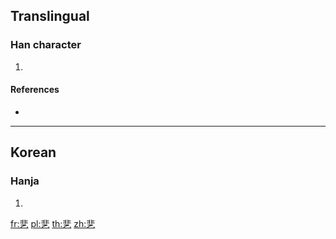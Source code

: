 ==Translingual==

===Han character===
{{Han char|rn=5|rad=乙|as=08|sn=9|four=11717|canj=LYN|ids=⿱非乙}}

# {{defn|Han|sort=乙08}}

====References====
* {{Han ref|kx=0084.241|dkj=|dj=|hdz=|uh=341F|ud=13343|bh=|bd=}}

----

==Korean==

===Hanja===
{{ko-hanja|hangeul=길|rv=gil|mr=kil|y=kil}}

# {{defn|lang=ko|sort=乙08}}

[[fr:㐟]]
[[pl:㐟]]
[[th:㐟]]
[[zh:㐟]]